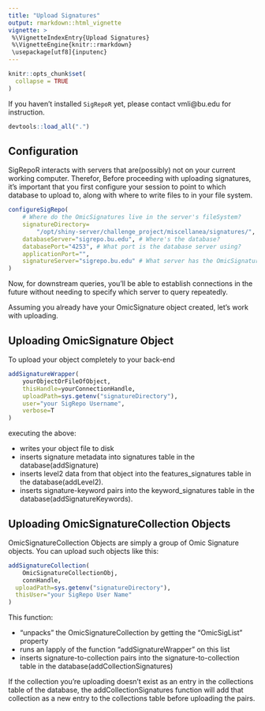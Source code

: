 ```yaml
---
title: "Upload Signatures"
output: rmarkdown::html_vignette
vignette: >
 %\VignetteIndexEntry{Upload Signatures}
 %\VignetteEngine{knitr::rmarkdown}
 \usepackage[utf8]{inputenc}
---
```


```r
knitr::opts_chunk$set(
  collapse = TRUE
)
```

If you haven't installed `SigRepoR` yet, please contact vmli@bu.edu for instruction.
```r
devtools::load_all(".")
```



## Configuration

SigRepoR interacts with servers that are(possibly) not on your current working computer. Therefor, Before proceeding with uploading signatures, it's important that you first configure your session to point to which database to upload to,
along with where to write files to in your file system.

```r
configureSigRepo(
	# Where do the OmicSignatures live in the server's fileSystem?
	signatureDirectory=
		"/opt/shiny-server/challenge_project/miscellanea/signatures/",
	databaseServer="sigrepo.bu.edu", # Where's the database?
	databasePort="4253", # What port is the database server using?
	applicationPort="",
	signatureServer="sigrepo.bu.edu" # What server has the OmicSignatures?
)
```

Now, for downstream queries, you'll be able to establish connections in the 
future without needing to specify which server to query repeatedly.

Assuming you already have your OmicSignature object created, let's work with
uploading.


## Uploading OmicSignature Object

To upload your object completely to your back-end

```r
addSignatureWrapper(
	yourObjectOrFileOfObject,
	thisHandle=yourConnectionHandle,
	uploadPath=sys.getenv("signatureDirectory"),
	user="your SigRepo Username",
	verbose=T
)
```

executing the above:

* writes your object file to disk
* inserts signature metadata into signatures table in the database(addSignature)
* inserts level2 data from that object into the features_signatures table
in the database(addLevel2).
* inserts signature-keyword pairs into the keyword_signatures table in the database(addSignatureKeywords).


## Uploading OmicSignatureCollection Objects

OmicSignatureCollection Objects are simply a group of Omic Signature objects.
You can upload such objects like this:

```r
addSignatureCollection(
	OmicSignatureCollectionObj, 
	connHandle,
  uploadPath=sys.getenv("signatureDirectory"), 
  thisUser="your SigRepo User Name"
)
```

This function:

* "unpacks" the OmicSignatureCollection by getting the "OmicSigList" property
* runs an lapply of the function "addSignatureWrapper" on this list
* inserts signature-to-collection pairs into the signature-to-collection table
in the database(addCollectionSignatures)

If the collection you're uploading doesn't exist as an entry in the collections
table of the database, the addCollectionSignatures function will add that collection as a new entry to the collections table before uploading the pairs.









